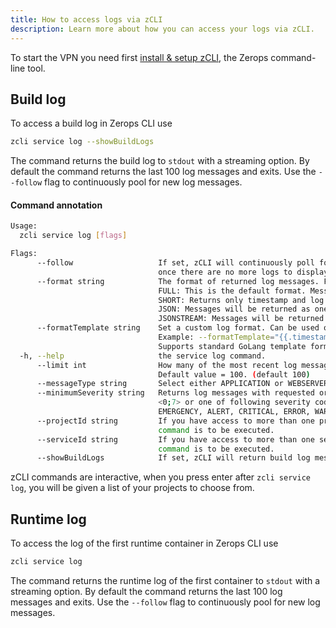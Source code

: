 ```yaml
---
title: How to access logs via zCLI
description: Learn more about how you can access your logs via zCLI.
---
```


To start the VPN you need first [install & setup zCLI](/references/cli), the Zerops command-line tool.

## Build log

To access a build log in Zerops CLI use

```sh
zcli service log --showBuildLogs
```

The command returns the build log to `stdout` with a streaming option. By default the command returns the last 100 log messages and exits. Use the `--follow` flag to continuously pool for new log messages.

#### Command annotation

```sh
Usage:
  zcli service log [flags]

Flags:
      --follow                   If set, zCLI will continuously poll for new log messages. By default, the command will exit
                                 once there are no more logs to display. To exit from this mode, use Control-C.
      --format string            The format of returned log messages. Following formats are supported:
                                 FULL: This is the default format. Messages will be returned in the complete Syslog format.
                                 SHORT: Returns only timestamp and log message.
                                 JSON: Messages will be returned as one JSON object.
                                 JSONSTREAM: Messages will be returned as stream of JSON objects. (default "FULL")
      --formatTemplate string    Set a custom log format. Can be used only with --format=FULL.
                                 Example: --formatTemplate="{{.timestamp}} {{.severity}} {{.facility}} {{.message}}".
                                 Supports standard GoLang template format and functions.
  -h, --help                     the service log command.
      --limit int                How many of the most recent log messages will be returned. Allowed interval is <1;1000>.
                                 Default value = 100. (default 100)
      --messageType string       Select either APPLICATION or WEBSERVER log messages to be returned. Default value = APPLICATION. (default "APPLICATION")
      --minimumSeverity string   Returns log messages with requested or higher severity. Set either severity number in the interval
                                 <0;7> or one of following severity codes:
                                 EMERGENCY, ALERT, CRITICAL, ERROR, WARNING, NOTICE, INFORMATIONAL, DEBUG.
      --projectId string         If you have access to more than one project, you must specify the project ID for which the
                                 command is to be executed.
      --serviceId string         If you have access to more than one service, you must specify the service ID for which the
                                 command is to be executed.
      --showBuildLogs            If set, zCLI will return build log messages instead of runtime log messages.
```

zCLI commands are interactive, when you press enter after `zcli service log`, you will be given a list of your projects to choose from.

## Runtime log

To access the log of the first runtime container in Zerops CLI use

```sh
zcli service log
```

The command returns the runtime log of the first container to `stdout` with a streaming option. By default the command returns the last 100 log messages and exits. Use the `--follow` flag to continuously pool for new log messages.
